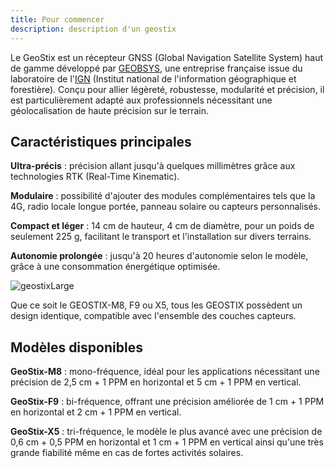 ```yaml
---
title: Pour commencer
description: description d'un geostix
---
```


Le GeoStix est un récepteur GNSS (Global Navigation Satellite System) haut de gamme développé par [GEOBSYS]('https://geobsys.com), une entreprise française issue du laboratoire de l'[IGN](https://ign.fr) (Institut national de l'information géographique et forestière). 
Conçu pour allier légèreté, robustesse, modularité et précision, il est particulièrement adapté aux professionnels nécessitant une géolocalisation de haute précision sur le terrain.​

## Caractéristiques principales
**Ultra-précis** : précision allant jusqu'à quelques millimètres grâce aux technologies RTK (Real-Time Kinematic).

**Modulaire** : possibilité d'ajouter des modules complémentaires tels que la 4G, radio locale longue portée, panneau solaire ou capteurs personnalisés.

**Compact et léger** : 14 cm de hauteur, 4 cm de diamètre, pour un poids de seulement 225 g, facilitant le transport et l'installation sur divers terrains.

**Autonomie prolongée** : jusqu'à 20 heures d'autonomie selon le modèle, grâce à une consommation énergétique optimisée.

 ![geostixLarge](/images/geostixLarge.png)


<Aside type="note" title="Un unique design">
  Que ce soit le GEOSTIX-M8, F9 ou X5, tous les GEOSTIX possèdent un design identique, compatible avec l'ensemble des couches capteurs. 
</Aside>


## Modèles disponibles
**GeoStix-M8** : mono-fréquence, idéal pour les applications nécessitant une précision de 2,5 cm + 1 PPM en horizontal et 5 cm + 1 PPM en vertical.

**GeoStix-F9** : bi-fréquence, offrant une précision améliorée de 1 cm + 1 PPM en horizontal et 2 cm + 1 PPM en vertical.

**GeoStix-X5** : tri-fréquence, le modèle le plus avancé avec une précision de 0,6 cm + 0,5 PPM en horizontal et 1 cm + 1 PPM en vertical ainsi qu'une très grande fiabilité même en cas de fortes activités solaires.​



